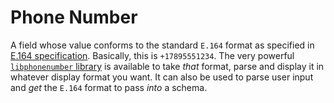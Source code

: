 # Phone Number

A field whose value conforms to the standard `E.164` format as specified in
[E.164 specification](https://en.wikipedia.org/wiki/E.164). Basically, this is `+17895551234`.
The very powerful
[`libphonenumber` library](https://github.com/googlei18n/libphonenumber) is available to take
_that_ format, parse and display it in whatever display format you want. It can also be used to
parse user input and _get_ the `E.164` format to pass _into_ a schema.
